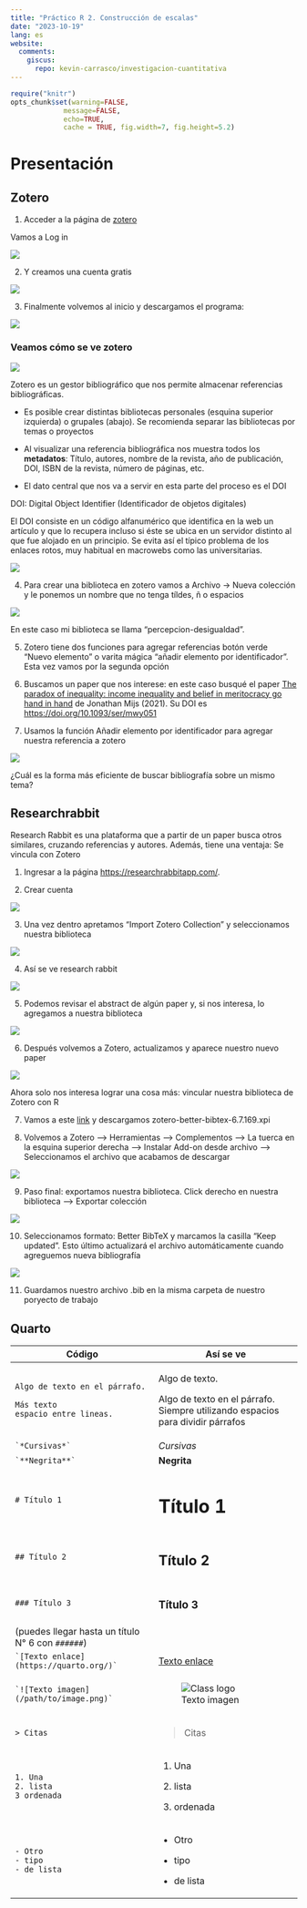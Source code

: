 ```yaml
---
title: "Práctico R 2. Construcción de escalas"
date: "2023-10-19"
lang: es
website:
  comments:
    giscus:
      repo: kevin-carrasco/investigacion-cuantitativa
---
```



```r
require("knitr")
opts_chunk$set(warning=FALSE,
             message=FALSE,
             echo=TRUE,
             cache = TRUE, fig.width=7, fig.height=5.2)
```

# Presentación


## Zotero

1. Acceder a la página de [zotero](https://www.zotero.org/)

Vamos a Log in

![](images/zotero1.png)

2. Y creamos una cuenta gratis

![](images/zotero2.png)

3. Finalmente volvemos al inicio y descargamos el programa:

![](images/zotero3.png)


### Veamos cómo se ve zotero

![](images/zotero4.png)

Zotero es un gestor bibliográfico que nos permite almacenar referencias bibliográficas.

- Es posible crear distintas bibliotecas personales (esquina superior izquierda) o grupales (abajo). Se recomienda separar las bibliotecas por temas o proyectos

- Al visualizar una referencia bibliográfica nos muestra todos los **metadatos**: Título, autores, nombre de la revista, año de publicación, DOI, ISBN de la revista, número de páginas, etc.

- El dato central que nos va a servir en esta parte del proceso es el DOI

::: callout-note

DOI: Digital Object Identifier (Identificador de objetos digitales)

El DOI consiste en un código alfanumérico que identifica en la web un artículo y que lo recupera incluso si éste se ubica en un servidor distinto al que fue alojado en un principio. Se evita así el típico problema de los enlaces rotos, muy habitual en macrowebs como las universitarias.

![](images/doi.png)

:::

4. Para crear una biblioteca en zotero vamos a Archivo -> Nueva colección y le ponemos un nombre que no tenga tíldes, ñ o espacios

![](images/zotero5.png)

En este caso mi biblioteca se llama "percepcion-desigualdad".

5. Zotero tiene dos funciones para agregar referencias botón verde "Nuevo elemento" o varita mágica "añadir elemento por identificador". Esta vez vamos por la segunda opción

6. Buscamos un paper que nos interese: en este caso busqué el paper [The paradox of inequality: income inequality and belief in meritocracy go hand in hand](https://academic.oup.com/ser/article-abstract/19/1/7/5299221?redirectedFrom=fulltext) de Jonathan Mijs (2021). Su DOI es [https://doi.org/10.1093/ser/mwy051](https://doi.org/10.1093/ser/mwy051)

7. Usamos la función Añadir elemento por identificador para agregar nuestra referencia a zotero

![](images/zotero6.png)

¿Cuál es la forma más eficiente de buscar bibliografía sobre un mismo tema?

## Researchrabbit

Research Rabbit es una plataforma que a partir de un paper busca otros similares, cruzando referencias y autores. Además, tiene una ventaja: Se vincula con Zotero

1. Ingresar a la página [https://researchrabbitapp.com/](https://researchrabbitapp.com/).

2. Crear cuenta

![](images/research.png)

3. Una vez dentro apretamos "Import Zotero Collection" y seleccionamos nuestra biblioteca

![](images/research2.png)

4. Así se ve research rabbit

![](images/research3.png)

5. Podemos revisar el abstract de algún paper y, si nos interesa, lo agregamos a nuestra biblioteca

![](images/research4.png)

6. Después volvemos a Zotero, actualizamos y aparece nuestro nuevo paper

![](images/zotero7.png)

Ahora solo nos interesa lograr una cosa más: vincular nuestra biblioteca de Zotero con R

7. Vamos a este [link](https://github.com/retorquere/zotero-better-bibtex/releases/tag/v6.7.169) y descargamos zotero-better-bibtex-6.7.169.xpi

8. Volvemos a Zotero --> Herramientas --> Complementos --> La tuerca en la esquina superior derecha --> Instalar Add-on desde archivo --> Seleccionamos el archivo que acabamos de descargar

![](images/zotero9.png)

9. Paso final: exportamos nuestra biblioteca. Click derecho en nuestra biblioteca --> Exportar colección

![](images/zotero8.png)

10. Seleccionamos formato: Better BibTeX y marcamos la casilla "Keep updated". Esto último actualizará el archivo automáticamente cuando agreguemos nueva bibliografía

![](images/zotero10.png)

11. Guardamos nuestro archivo .bib en la misma carpeta de nuestro poryecto de trabajo

## Quarto

+-------------------------------------------------------------------------------+-------------------------------------------------------------------------------+
|Código                                                                         | Así se ve                                                                     |
+===============================================================================+===============================================================================+
|     Algo de texto en el párrafo.                                              | Algo de texto.                                                                |
|                                                                               |                                                                               |
|     Más texto                                                                 | Algo de texto en el párrafo. Siempre utilizando espacios para dividir párrafos|
|     espacio entre lineas.                                                     |                                                                               |
+-------------------------------------------------------------------------------+-------------------------------------------------------------------------------+
| `` `*Cursivas*` ``                                                            | *Cursivas*                                                                    |
+-------------------------------------------------------------------------------+-------------------------------------------------------------------------------+
| `` `**Negrita**` ``                                                           | **Negrita**                                                                   |
+-------------------------------------------------------------------------------+-------------------------------------------------------------------------------+
| `# Título 1`                                                                  | # Título 1                                                                    |
+-------------------------------------------------------------------------------+-------------------------------------------------------------------------------+
| `## Título 2`                                                                 | ## Título 2                                                                   |
+-------------------------------------------------------------------------------+-------------------------------------------------------------------------------+
| `### Título 3`                                                                | ### Título 3                                                                  |
+-------------------------------------------------------------------------------+-------------------------------------------------------------------------------+
| (puedes llegar hasta un título N° 6 con `######`)                             |                                                                               |
+-------------------------------------------------------------------------------+-------------------------------------------------------------------------------+
| `` `[Texto enlace](https://quarto.org/)` ``                                   | [Texto enlace](https://quarto.org/)                                           |
+-------------------------------------------------------------------------------+-------------------------------------------------------------------------------+
| `` `![Texto imagen](/path/to/image.png)` ``                                   | ![Texto imagen](../../files/img/eval-hires.png){alt="Class logo"}             |
+-------------------------------------------------------------------------------+-------------------------------------------------------------------------------+
| `> Citas`                                                                     | > Citas                                                                       |
+-------------------------------------------------------------------------------+-------------------------------------------------------------------------------+
|     1. Una                                                                    | 1.   Una                                                                      |
|     2. lista                                                                  |                                                                               |
|     3 ordenada                                                                | 2.   lista                                                                    |
|                                                                               |                                                                               |
|                                                                               | 3. ordenada                                                                   |
+-------------------------------------------------------------------------------+-------------------------------------------------------------------------------+
|     - Otro                                                                    | -  Otro                                                                       |
|     - tipo                                                                    |                                                                               |
|     - de lista                                                                | -  tipo                                                                       |
|                                                                               |                                                                               |
|                                                                               |  -  de lista                                                                  |
+-------------------------------------------------------------------------------+-------------------------------------------------------------------------------+



